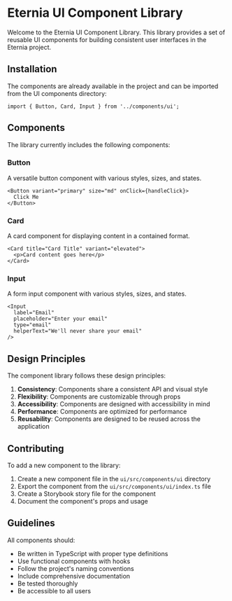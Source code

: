 
<Meta title="UI/Introduction" />

# Eternia UI Component Library

Welcome to the Eternia UI Component Library. This library provides a set of reusable UI components for building consistent user interfaces in the Eternia project.

## Installation

The components are already available in the project and can be imported from the UI components directory:

```tsx
import { Button, Card, Input } from '../components/ui';
```

## Components

The library currently includes the following components:

### Button

A versatile button component with various styles, sizes, and states.

```tsx
<Button variant="primary" size="md" onClick={handleClick}>
  Click Me
</Button>
```

### Card

A card component for displaying content in a contained format.

```tsx
<Card title="Card Title" variant="elevated">
  <p>Card content goes here</p>
</Card>
```

### Input

A form input component with various styles, sizes, and states.

```tsx
<Input 
  label="Email" 
  placeholder="Enter your email" 
  type="email" 
  helperText="We'll never share your email"
/>
```

## Design Principles

The component library follows these design principles:

1. **Consistency**: Components share a consistent API and visual style
2. **Flexibility**: Components are customizable through props
3. **Accessibility**: Components are designed with accessibility in mind
4. **Performance**: Components are optimized for performance
5. **Reusability**: Components are designed to be reused across the application

## Contributing

To add a new component to the library:

1. Create a new component file in the `ui/src/components/ui` directory
2. Export the component from the `ui/src/components/ui/index.ts` file
3. Create a Storybook story file for the component
4. Document the component's props and usage

## Guidelines

All components should:

- Be written in TypeScript with proper type definitions
- Use functional components with hooks
- Follow the project's naming conventions
- Include comprehensive documentation
- Be tested thoroughly
- Be accessible to all users